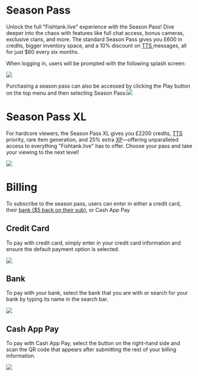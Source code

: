 #

# Season Pass

Unlock the full "Fishtank.live" experience with the Season Pass! Dive deeper into the chaos with features like full chat access, bonus cameras, exclusive clans, and more. The standard Season Pass gives you £600 in credits, bigger inventory space, and a 10% discount on [TTS ](https://fishtanklive.mintlify.app/pages/site/tts-sfx)messages, all for just $60 every six months.&#x20;

When logging in, users will be prompted with the following splash screen:

![](/seasonpasspopup.png)

Purchasing a season pass can also be accessed by clicking the Play button on the top menu and then selecting Season Pass:![](/SEASONPASS.png)

# Season Pass XL

For hardcore viewers, the Season Pass XL gives you £2200 credits, [TTS ](https://fishtanklive.mintlify.app/pages/site/tts-sfx)priority, rare item generation, and 25% extra [XP](https://fishtanklive.mintlify.app/pages/features/xp)—offering unparalleled access to everything "Fishtank.live" has to offer. Choose your pass and take your viewing to the next level!

![](/seasonpassxlorreg.png)

# Billing

To subscribe to the season pass, users can enter in either a credit card, their [bank ($5 back on their sub)](https://link.com/promotion-terms), or Cash App Pay

## Credit Card

To pay with credit card, simply enter in your credit card information and ensure the default payment option is selected.

![](/seasonpasssubscription.png)

## Bank

To pay with your bank, select the bank that you are with or search for your bank by typing its name in the search bar.&#x20;

![](/bank.png)

## Cash App Pay

To pay with Cash App Pay, select the button on the right-hand side and scan the QR code that appears after submitting the rest of your billing information.&#x20;

![](/cashapppay.png)